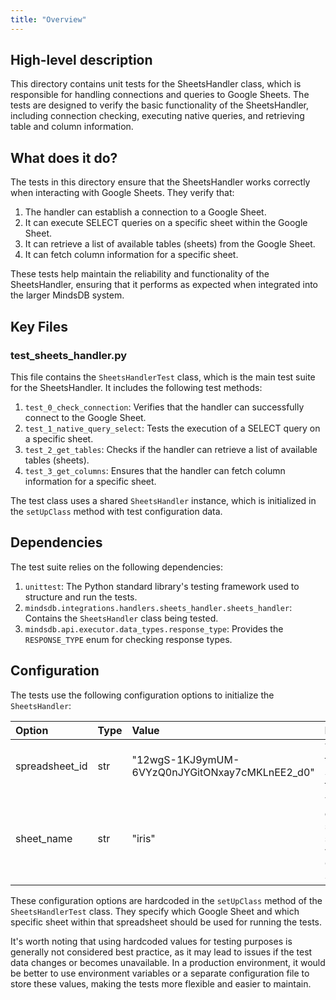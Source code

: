 ```yaml
---
title: "Overview"
---
```


## High-level description
This directory contains unit tests for the SheetsHandler class, which is responsible for handling connections and queries to Google Sheets. The tests are designed to verify the basic functionality of the SheetsHandler, including connection checking, executing native queries, and retrieving table and column information.

## What does it do?
The tests in this directory ensure that the SheetsHandler works correctly when interacting with Google Sheets. They verify that:

1. The handler can establish a connection to a Google Sheet.
2. It can execute SELECT queries on a specific sheet within the Google Sheet.
3. It can retrieve a list of available tables (sheets) from the Google Sheet.
4. It can fetch column information for a specific sheet.

These tests help maintain the reliability and functionality of the SheetsHandler, ensuring that it performs as expected when integrated into the larger MindsDB system.

## Key Files

### test_sheets_handler.py
This file contains the `SheetsHandlerTest` class, which is the main test suite for the SheetsHandler. It includes the following test methods:

1. `test_0_check_connection`: Verifies that the handler can successfully connect to the Google Sheet.
2. `test_1_native_query_select`: Tests the execution of a SELECT query on a specific sheet.
3. `test_2_get_tables`: Checks if the handler can retrieve a list of available tables (sheets).
4. `test_3_get_columns`: Ensures that the handler can fetch column information for a specific sheet.

The test class uses a shared `SheetsHandler` instance, which is initialized in the `setUpClass` method with test configuration data.

## Dependencies
The test suite relies on the following dependencies:

1. `unittest`: The Python standard library's testing framework used to structure and run the tests.
2. `mindsdb.integrations.handlers.sheets_handler.sheets_handler`: Contains the `SheetsHandler` class being tested.
3. `mindsdb.api.executor.data_types.response_type`: Provides the `RESPONSE_TYPE` enum for checking response types.

## Configuration
The tests use the following configuration options to initialize the `SheetsHandler`:

| Option | Type | Value | Description |
|:-------|:-----|:------|:------------|
| spreadsheet_id | str | "12wgS-1KJ9ymUM-6VYzQ0nJYGitONxay7cMKLnEE2_d0" | The ID of the Google Sheet used for testing |
| sheet_name | str | "iris" | The name of the specific sheet within the Google Sheet |

These configuration options are hardcoded in the `setUpClass` method of the `SheetsHandlerTest` class. They specify which Google Sheet and which specific sheet within that spreadsheet should be used for running the tests.

It's worth noting that using hardcoded values for testing purposes is generally not considered best practice, as it may lead to issues if the test data changes or becomes unavailable. In a production environment, it would be better to use environment variables or a separate configuration file to store these values, making the tests more flexible and easier to maintain.